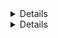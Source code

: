 <Details
title="Make sure you can connect to Teleport"
scope={["oss", "enterprise"]}
scopeOnly={true}
opened={true}
>
Verify that your Teleport client is connected:

```code
$ tctl status
# Cluster  tele.example.com
# Version  (=teleport.version=)
# CA pin   sha256:sha-hash-here
```

Remain logged in to your Auth Service host so you can run subsequent `tctl`
commands in this guide.

</Details>
<Details 
title="Make sure you can connect to Teleport" 
scope={["cloud"]}
scopeOnly={true}
opened={true}
>

Log in to your cluster using `tsh`, then use `tctl` remotely:

```code
$ tsh login --proxy=myinstance.teleport.sh --user=email@example.com
$ tctl status
# Cluster  myinstance.teleport.sh
# Version  (=teleport.version=)
# CA pin   sha256:sha-hash-here
```

You can run subsequent `tctl` commands in this guide on your local machine.

</Details>
